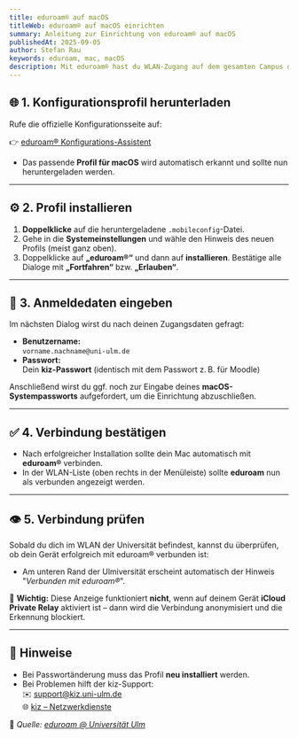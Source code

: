 ```yaml
---
title: eduroam® auf macOS
titleWeb: eduroam® auf macOS einrichten
summary: Anleitung zur Einrichtung von eduroam® auf macOS
publishedAt: 2025-09-05
author: Stefan Rau
keywords: eduroam, mac, macOS
description: Mit eduroam® hast du WLAN-Zugang auf dem gesamten Campus der Universität Ulm – sowie an vielen Hochschulen weltweit. Diese Anleitung beschreibt die Einrichtung von eduroam auf einem Mac mit macOS.
---
```

## 🌐 1. Konfigurationsprofil herunterladen

Rufe die offizielle Konfigurationsseite auf:

👉 [eduroam® Konfigurations-Assistent](https://cat.eduroam.org/?idp=5074&profile=13597)

- Das passende **Profil für macOS** wird automatisch erkannt und sollte nun heruntergeladen werden.

---

## ⚙️ 2. Profil installieren

1. **Doppelklicke** auf die heruntergeladene `.mobileconfig`-Datei.
2. Gehe in die **Systemeinstellungen** und wähle den Hinweis des neuen Profils (meist ganz oben).
3. Doppelklicke auf **„eduroam®“** und dann auf **installieren**. Bestätige alle Dialoge mit **„Fortfahren“** bzw. **„Erlauben“**.

---

## 🔐 3. Anmeldedaten eingeben

Im nächsten Dialog wirst du nach deinen Zugangsdaten gefragt:

- **Benutzername:**  
  `vorname.nachname@uni-ulm.de`
- **Passwort:**  
  Dein **kiz-Passwort** (identisch mit dem Passwort z. B. für Moodle)

Anschließend wirst du ggf. noch zur Eingabe deines **macOS-Systempassworts** aufgefordert, um die Einrichtung abzuschließen.

---

## ✅ 4. Verbindung bestätigen

- Nach erfolgreicher Installation sollte dein Mac automatisch mit **eduroam®** verbinden.
- In der WLAN-Liste (oben rechts in der Menüleiste) sollte **eduroam** nun als verbunden angezeigt werden.

---

## 👁️ 5. Verbindung prüfen

Sobald du dich im WLAN der Universität befindest, kannst du überprüfen, ob dein Gerät erfolgreich mit eduroam® verbunden ist:

- Am unteren Rand der Ulmiversität erscheint automatisch der Hinweis "_Verbunden mit eduroam®_".

🛑 **Wichtig:** Diese Anzeige funktioniert **nicht**, wenn auf deinem Gerät **iCloud Private Relay** aktiviert ist – dann wird die Verbindung anonymisiert und die Erkennung blockiert.

---

## 📎 Hinweise

- Bei Passwortänderung muss das Profil **neu installiert** werden.
- Bei Problemen hilft der kiz-Support:  
  ✉️ [support@kiz.uni-ulm.de](mailto:support@kiz.uni-ulm.de)  
  🌐 [kiz – Netzwerkdienste](https://www.uni-ulm.de/einrichtungen/kiz/)

🔗 _Quelle: [eduroam @ Universität Ulm](https://www.uni-ulm.de/einrichtungen/kiz/service-katalog/netzwerk-konnektivitaet/wlan/eduroam/)_
